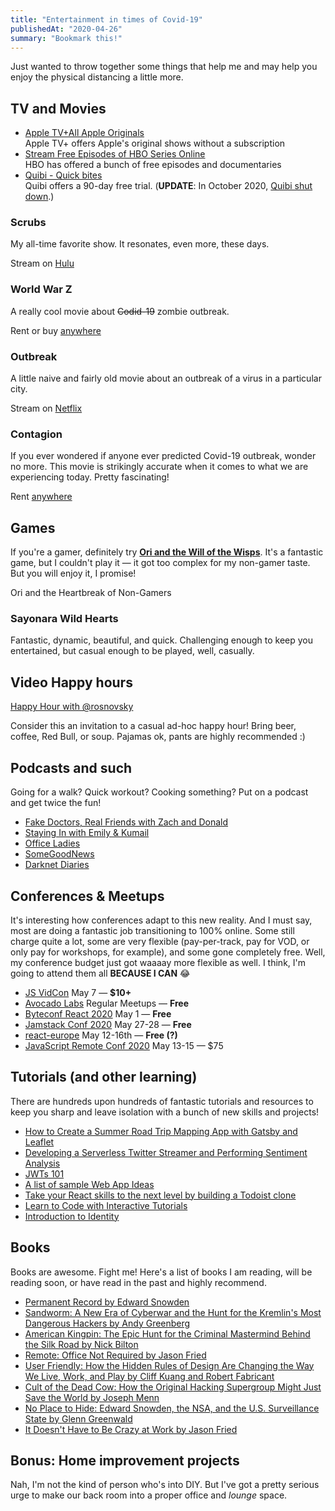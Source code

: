 ```yaml
---
title: "Entertainment in times of Covid-19"
publishedAt: "2020-04-26"
summary: "Bookmark this!"
---
```


Just wanted to throw together some things that help me and may help you enjoy the physical distancing a little more.

## TV and Movies

* [Apple TV+All Apple Originals](https://tv.apple.com/)  
Apple TV+ offers Apple's original shows without a subscription
* [Stream Free Episodes of HBO Series Online](https://www.hbo.com/watch-free-episode)  
HBO has offered a bunch of free episodes and documentaries
* [Quibi - Quick bites](https://quibi.com/)  
Quibi offers a 90-day free trial. (**UPDATE**: In October 2020, [Quibi shut down](/blog/quibi-is-sutting-down).)

### Scrubs

My all-time favorite show. It resonates, even more, these days.

Stream on [Hulu](https://www.hulu.com/series/scrubs-bba197b5-eb03-4a09-b5f6-f04c053471d7?entity_id=ef61c04b-89de-4559-a010-57be02dfe583)

### World War Z

A really cool movie about ~~Codid-19~~ zombie outbreak.

Rent or buy [anywhere](https://decider.com/movie/world-war-z/)

### Outbreak

A little naive and fairly old movie about an outbreak of a virus in a particular city.

Stream on [Netflix](https://www.netflix.com/watch/834585)

### Contagion

If you ever wondered if anyone ever predicted Covid-19 outbreak, wonder no more. This movie is strikingly accurate when it comes to what we are experiencing today. Pretty fascinating!

Rent [anywhere](https://decider.com/movie/contagion/)

## Games

If you're a gamer, definitely try [**Ori and the Will of the Wisps**](https://www.orithegame.com/). It's a fantastic game, but I couldn't play it — it got too complex for my non-gamer taste. But you will enjoy it, I promise!

Ori and the Heartbreak of Non-Gamers

### Sayonara Wild Hearts

Fantastic, dynamic, beautiful, and quick. Challenging enough to keep you entertained, but casual enough to be played, well, casually.



## Video Happy hours

[Happy Hour with @rosnovsky](https://www.eventbrite.com/e/103618537836?aff=efbneb)

Consider this an invitation to a casual ad-hoc happy hour! Bring beer, coffee, Red Bull, or soup. Pajamas ok, pants are highly recommended :)  


## Podcasts and such

Going for a walk? Quick workout? Cooking something? Put on a podcast and get twice the fun!

* [‎Fake Doctors, Real Friends with Zach and Donald](https://podcasts.apple.com/us/podcast/fake-doctors-real-friends-with-zach-and-donald/id1503559501)
* [Staying In with Emily & Kumail](https://podcasts.apple.com/us/podcast/staying-in-with-emily-kumail/id1503412182)
* [‎Office Ladies](https://podcasts.apple.com/us/podcast/office-ladies/id1480311435)
* [SomeGoodNews](https://www.youtube.com/channel/UCOe_y6KKvS3PdIfb9q9pGug)
* [‎Darknet Diaries](https://podcasts.apple.com/us/podcast/darknet-diaries/id1296350485)

## Conferences & Meetups

It's interesting how conferences adapt to this new reality. And I must say, most are doing a fantastic job transitioning to 100% online. Some still charge quite a lot, some are very flexible (pay-per-track, pay for VOD, or only pay for workshops, for example), and some gone completely free. Well, my conference budget just got waaaay more flexible as well. I think, I'm going to attend them all **BECAUSE I CAN** 😂

* [JS VidCon](https://jsvidcon.co) May 7 — **$10+**
* [Avocado Labs](https://auth0.com/events/avocado-labs-talks-episode-1/) Regular Meetups — **Free** 
* [Byteconf React 2020](https://www.byteconf.com/) May 1 — **Free**
* [Jamstack Conf 2020](https://jamstackconf.com/) May 27-28 — **Free**
* [react-europe](https://medium.com/@ReactEurope) May 12-16th — **Free (?)**
* [JavaScript Remote Conf 2020](https://devchat.tv/conferences/javascript-remote-2020/) May 13-15 — $75

## Tutorials (and other learning)

There are hundreds upon hundreds of fantastic tutorials and resources to keep you sharp and leave isolation with a bunch of new skills and projects!

* [How to Create a Summer Road Trip Mapping App with Gatsby and Leaflet](https://www.freecodecamp.org/news/how-to-create-a-summer-road-trip-mapping-app-with-gatsby-and-leaflet/)
* [Developing a Serverless Twitter Streamer and Performing Sentiment Analysis](https://medium.com/@rlenaha2/developing-a-serverless-twitter-streamer-and-performing-sentiment-analysis-58b096623a10)
* [JWTs 101](https://auth0.com/resources/videos/jwt-101)
* [A list of sample Web App Ideas](https://flaviocopes.com/sample-app-ideas/)
* [Take your React skills to the next level by building a Todoist clone](https://www.freecodecamp.org/news/react-firebase-todoist-clone/)
* [Learn to Code with Interactive Tutorials](https://scrimba.com/g/gR8PTE)
* [Introduction to Identity](https://auth0.com/docs/)

## Books

Books are awesome. Fight me! Here's a list of books I am reading, will be reading soon, or have read in the past and highly recommend.

* [Permanent Record by Edward Snowden](https://amzn.to/3547IjL)
* [Sandworm: A New Era of Cyberwar and the Hunt for the Kremlin's Most Dangerous Hackers by Andy Greenberg](https://amzn.to/3547IjL)
* [American Kingpin: The Epic Hunt for the Criminal Mastermind Behind the Silk Road by Nick Bilton](https://amzn.to/2xOheLX)
* [Remote: Office Not Required by Jason Fried](https://amzn.to/2KxhEsH)
* [User Friendly: How the Hidden Rules of Design Are Changing the Way We Live, Work, and Play by Cliff Kuang and Robert Fabricant](https://amzn.to/2yEIxbr)
* [Cult of the Dead Cow: How the Original Hacking Supergroup Might Just Save the World by Joseph Menn](https://amzn.to/2S64lUn)
* [No Place to Hide: Edward Snowden, the NSA, and the U.S. Surveillance State by Glenn Greenwald](https://amzn.to/2Y8266C)
* [It Doesn't Have to Be Crazy at Work by Jason Fried](https://amzn.to/3eX1TJJ)

## Bonus: Home improvement projects

Nah, I'm not the kind of person who's into DIY. But I've got a pretty serious urge to make our back room into a proper office and _lounge_ space.

<ImageWithAlt alt="Lounge" path="entertainment-in-times-of-covid-19/d77c6d5950fb53a84bbff3f664418876161c4ae6-2000x1500.png" />
